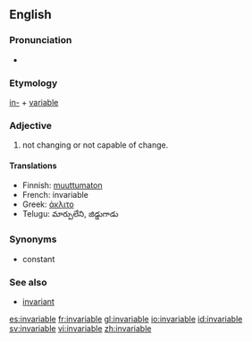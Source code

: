 ==English==

===Pronunciation===
*{{audio|en-us-invariable.ogg|Audio (US)}}

=== Etymology ===
[[in-]] + [[variable]]

=== Adjective ===
{{en-adj}}

# not changing or not capable of change.

==== Translations ====
*Finnish: [[muuttumaton]]
*French: invariable
*Greek: [[άκλιτο]]
*Telugu: మార్పులేని, జిడ్డుగాడు

===Synonyms===
*constant
===See also===
*[[invariant]]<!-- or is it a synonym? -->

[[es:invariable]]
[[fr:invariable]]
[[gl:invariable]]
[[io:invariable]]
[[id:invariable]]
[[sv:invariable]]
[[vi:invariable]]
[[zh:invariable]]